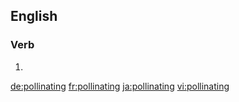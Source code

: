 ==English==

===Verb===
{{head|en|present participle}}

# {{present participle of|pollinate|lang=en}}

[[de:pollinating]]
[[fr:pollinating]]
[[ja:pollinating]]
[[vi:pollinating]]